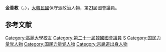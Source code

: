 {{BLP unsourced|time=2020-10-08T07:23:25+00:00}}
{{Infobox politician
| name        = 金善教<br>{{lang|ko|김선교}}
| image       = 
| caption     = 
| birth_date = {{Birth date and age|1960|9|18}}
| birth_place = {{KOR}}[[京畿道|京畿道]][[楊平郡|楊平郡]]
| residence = {{KOR}}[[京畿道|京畿道]]
| nationality   = {{ROK}}
| party         = {{PPP}}
| otherparty    = 大國家黨→<br>新世界黨→<br>{{LKP}}→<br>{{UFP}}→
| other_names = 
| alma_mater = [[韓國放送通訊大學|韓國放送通訊大學]]<br>[[高麗大學|高麗大學]]

| office = {{flagicon|South Korea}} 第21屆[[韓國國會|韓國國會]]議員
| term_start = 2020年5月30日
| term_end   = 
| constituency = [[京畿道|京畿道]][[驪州郡|驪州郡]]、[[楊平郡|楊平郡]]
| predecessor = {{tsl|ko|정병국|鄭柄國}}
| successor  = 

}}
'''金善教'''（{{kor|김선교|金善敎|Kim Seon-kyo}}，{{bd|1960年|9月18日}}），[[大韓民國|大韓民國]]保守派政治人物，第[[第21屆大韓民國國會議員名單|21]]屆國會議員。

== 参考文献 ==
<references />

{{DEFAULTSORT:Kim Seon-kyo}}
[[Category:高麗大學校友|Category:高麗大學校友]]
[[Category:第二十一屆韓國國會議員|Category:第二十一屆韓國國會議員]]
[[Category:金姓|S]]
[[Category:国民力量党人物|Category:国民力量党人物]]
[[Category:国民力量党人物|Category:国民力量党人物]]
[[Category:京畿道出身人物|Category:京畿道出身人物]]